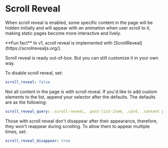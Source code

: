 # Scroll Reveal

When scroll reveal is enabled, some specific content in the page will be hidden initially and will appear with an animation when user scroll to it, making static pages become more interactive and lively.


<Callout>
  **Fun fact** In v1, scroll reveal is implemented with
  [ScrollReveal](https://scrollrevealjs.org/).
</Callout>

Scroll reveal is ready out-of-box. But you can still customize it in your own way.

To disable scroll reveal, set:

```yml filename="_config.cupertino.yml"
scroll_reveal: false
```

Not all content in the page is with scroll reveal. If you'd like to add custom elements to the list, append your selector after the defaults. The defaults are as the following:

```yml filename="_config.cupertino.yml"
scroll_reveal_query: .scroll-reveal, .post-list-item, .card, .content p img, .content .block-large img
```

Those with scroll reveal don't disappear after their appearance, therefore, they won't reappear during scrolling. To allow them to appear multiple times, set:

```yml filename="_config.cupertino.yml"
scroll_reveal_disappear: true
```
